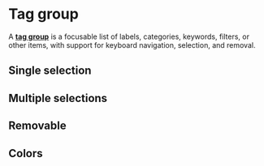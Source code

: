 

<Meta of={TagGroupStories} />

# Tag group

A <a href="https://react-spectrum.adobe.com/react-aria/TagGroup.html" target="_blank">**tag group**</a> is a focusable list of labels, categories, keywords, filters, or other items, with support for keyboard navigation, selection, and removal.

<Canvas of={TagGroupStories.BasicExample} />

## Single selection

<Canvas of={TagGroupStories.SingleSelection} />

## Multiple selections

<Canvas of={TagGroupStories.MultipleSelections} />

## Removable

<Canvas of={TagGroupStories.Removable} />

## Colors

<Canvas of={TagGroupStories.Colors} />